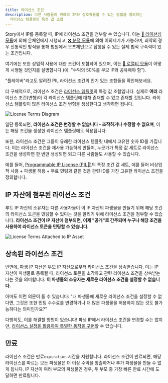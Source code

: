 ```yaml
---
title: 라이선스 조건
description: 다른 사람들이 귀하의 IP와 상호작용할 수 있는 방법을 정의하는
  라이선스 템플릿의 특정 값 조합
---
```


Story에서 IP를 등록할 때, IP에 라이선스 조건을 첨부할 수 있습니다. 이는 [📜 라이선싱 모듈](/concepts/licensing-module/overview)에 의해 온체인에서 시행되고, [❌ 분쟁 모듈](/concepts/dispute-module/overview)에 의해 이의제기가 가능하며, 최악의 경우 전통적인 방식을 통해 법원에서 오프체인으로 집행될 수 있는 실제 법적 구속력이 있는 조건입니다.

여기에는 또한 상업적 사용에 대한 조건이 포함되어 있으며, 이는 [💸 로열티 모듈](/concepts/royalty-module/overview)이 어떻게 시행될 것인지를 설명합니다 (예: "수익의 50%를 부모 IP와 공유해야 함").

<CardGroup cols={1}>
  <Card title="Example License Terms" href="/concepts/programmable-ip-license/pil-flavors" icon="ice-cream">
    "플레이버"라고도 알려진 PIL 라이선스 조건의 인기 있는 조합들을 확인해보세요.
  </Card>
</CardGroup>

더 구체적으로, 라이선스 조건은 [라이선스 템플릿](/concepts/licensing-module/license-template)의 특정 값 조합입니다. 실제로 **여러** 라이선스 조건(변형)이 각 라이선스 템플릿에 대해 존재할 수 있고 존재할 것입니다. 라이선스 템플릿이 많은 라이선스 조건 변형을 생성한다고 생각하면 됩니다.

<Frame>
  <img src="/images/concepts/license-terms-diagram.png" alt="License Terms Diagram" />
</Frame>

일단 등록되면, **라이선스 조건은 변경할 수 없습니다 - 조작하거나 수정할 수 없으며**, 이는 해당 조건을 생성한 라이선스 템플릿에도 적용됩니다.

또한, 라이선스 조건은 그들이 유래한 라이선스 템플릿 내에서 고유한 숫자 ID를 가집니다. 이는 라이선스 조건을 재사용 가능하게 만들어, 누군가가 특정 값 세트로 라이선스 조건을 생성하면 한 번만 생성되면 되고 다른 사람들도 사용할 수 있습니다.

예를 들어, [Programmable IP License (PIL💊)](/concepts/programmable-ip-license/overview)의 특정 조건 값 세트, 예를 들어 비상업적 사용 + 파생물 허용 + 무료 민팅과 같은 것은 관련 ID를 가진 고유한 라이선스 조건을 정의합니다.

## IP 자산에 첨부된 라이선스 조건

루트 IP 자산의 소유자는 다른 사용자들이 이 IP 자산의 파생물을 만들기 위해 해당 조건의 라이선스 토큰을 민팅할 수 있다는 것을 알리기 위해 라이선스 조건을 첨부할 수 있습니다. **라이선스 조건이 IP 자산에 첨부되면, 이제 "공개"로 간주되며 누구나 해당 조건을 사용하여 라이선스 토큰을 민팅할 수 있습니다.**

<Frame>
  <img src="/images/concepts/license-terms-attach-diagram.png" alt="License Terms Attached to IP Asset" />
</Frame>

## 상속된 라이선스 조건

반면에, 파생 IP 자산은 부모 IP 자산으로부터 라이선스 조건을 상속받습니다. 이는 IP 자산이 파생물로 등록될 때, 라이선스 토큰을 소각하고 관련 라이선스 조건을 상속받는다는 것을 의미합니다. **이 파생물의 소유자는 새로운 라이선스 조건을 설정할 수 없습니다.**

<Note>
  아마도 이런 의문이 들 수 있습니다: "내 파생물에 새로운 라이선스 조건을 설정할 수 없다면, 그것은 또한 민팅 수수료를 변경하거나 더 많은 파생물을 허용하지 않는 것도 불가능하다는 의미인가요?"

  다행히도, 이를 해결할 방법이 있습니다! 파생 IP에서 라이선스 조건을 변경할 수는 없지만, [라이선스 설정을 활용하여 특별한 동작을 구현](/concepts/licensing-module/license-config)할 수 있습니다.
</Note>

## 만료

라이선스 조건은 만료`expiration` 시간을 지원합니다. 라이선스 조건이 만료되면, 해당 라이선스를 따르는 모든 파생물은 더 이상 수익을 창출하거나 추가 파생물을 만들 수 없게 됩니다. IP 자산이 여러 부모의 파생물인 경우, 두 부모 중 가장 빠른 만료 시간에 도달하면 만료됩니다.

